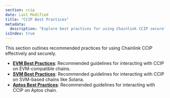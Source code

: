 ```yaml
---
section: ccip
date: Last Modified
title: "CCIP Best Practices"
metadata:
  description: "Explore best practices for using Chainlink CCIP securely and effectively on both EVM-compatible and SVM-based blockchains like Solana."
isIndex: true
---
```


This section outlines recommended practices for using Chainlink CCIP effectively and securely.

- **[EVM Best Practices](/ccip/concepts/best-practices/evm)**: Recommended guidelines for interacting with CCIP on EVM-compatible chains.
- **[SVM Best Practices](/ccip/concepts/best-practices/svm)**: Recommended guidelines for interacting with CCIP on SVM-based chains like Solana.
- **[Aptos Best Practices](/ccip/concepts/best-practices/aptos)**: Recommended guidelines for interacting with CCIP on Aptos chain.
